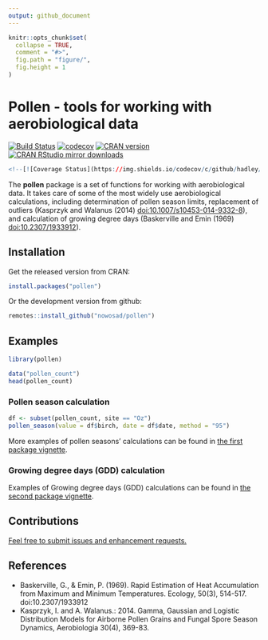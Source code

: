 ```yaml
---
output: github_document
---
```


<!-- README.md is generated from README.Rmd. Please edit that file -->

```r
knitr::opts_chunk$set(
  collapse = TRUE,
  comment = "#>",
  fig.path = "figure/",
  fig.height = 1
)
```

# Pollen - tools for working with aerobiological data

[![Build Status](https://travis-ci.org/Nowosad/pollen.png?branch=master)](https://travis-ci.org/Nowosad/pollen)
[![codecov](https://codecov.io/gh/Nowosad/pollen/branch/master/graph/badge.svg)](https://codecov.io/gh/Nowosad/pollen)
[![CRAN version](http://www.r-pkg.org/badges/version/pollen)](https://cran.r-project.org/package=pollen)
[![CRAN RStudio mirror downloads](http://cranlogs.r-pkg.org/badges/pollen)](https://cran.r-project.org/package=pollen)

```r
<!--[![Coverage Status](https://img.shields.io/codecov/c/github/hadley/lubridate/master.svg)](https://codecov.io/github/hadley/lubridate?branch=master)-->
```

The **pollen** package is a set of functions for working with aerobiological data. 
It takes care of some of the most widely use aerobiological calculations, including determination of pollen season limits, replacement of outliers (Kasprzyk and Walanus (2014) <doi:10.1007/s10453-014-9332-8>), and calculation of growing degree days (Baskerville and Emin (1969) <doi:10.2307/1933912>).

## Installation

Get the released version from CRAN:

```R
install.packages("pollen")
```
Or the development version from github:

```R
remotes::install_github("nowosad/pollen")
```

## Examples

```r
library(pollen)
```

```r
data("pollen_count")
head(pollen_count)
```

### Pollen season calculation

```r
df <- subset(pollen_count, site == "Oz")
pollen_season(value = df$birch, date = df$date, method = "95")
```

More examples of pollen seasons' calculations can be found in [the first package vignette](https://nowosad.github.io/pollen/articles/intro.html).

### Growing degree days (GDD) calculation

Examples of Growing degree days (GDD) calculations can be found in [the second package vignette](https://nowosad.github.io/pollen/articles/gdd.html).

## Contributions

[Feel free to submit issues and enhancement requests.](https://github.com/Nowosad/pollen/issues)

## References

- Baskerville, G., & Emin, P. (1969). Rapid Estimation of Heat Accumulation from Maximum and Minimum Temperatures. Ecology, 50(3), 514-517. doi:10.2307/1933912
- Kasprzyk, I. and A. Walanus.: 2014. Gamma, Gaussian and Logistic Distribution Models for Airborne Pollen Grains and Fungal Spore Season Dynamics, Aerobiologia 30(4), 369-83.
